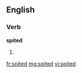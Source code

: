 ==English==

===Verb===
'''spited'''

# {{past of|[[spite]]}}

[[fr:spited]]
[[mg:spited]]
[[vi:spited]]